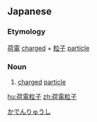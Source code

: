 ==Japanese==
{{ja-kanjitab|か|でん|りゅう|し|yomi=on}}

===Etymology===
[[荷電]] [[charged]] + [[粒子]] [[particle]]

===Noun===
{{ja-noun|かでん りゅうし}}

# [[charged]] [[particle]]

[[Category:ja:Physics|かでんりゅうし]]

[[hu:荷電粒子]]
[[zh:荷電粒子]]